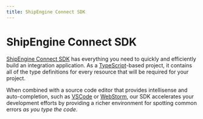 ```yaml
---
title: ShipEngine Connect SDK
---
```


ShipEngine Connect SDK
========================
[ShipEngine Connect SDK](https://www.npmjs.com/package/@shipengine/connect-sdk) has everything you need to quickly and efficiently build an integration application.
As a [TypeScript](https://www.typescriptlang.org/)-based project, it contains all of the type definitions for every resource that will be required for your project.

When combined with a source code editor that provides intellisense and auto-completion, such as [VSCode](https://code.visualstudio.com/)
or [WebStorm](https://www.jetbrains.com/webstorm/), our SDK accelerates your development efforts by providing a richer
environment for spotting common errors _as you type the code_.
